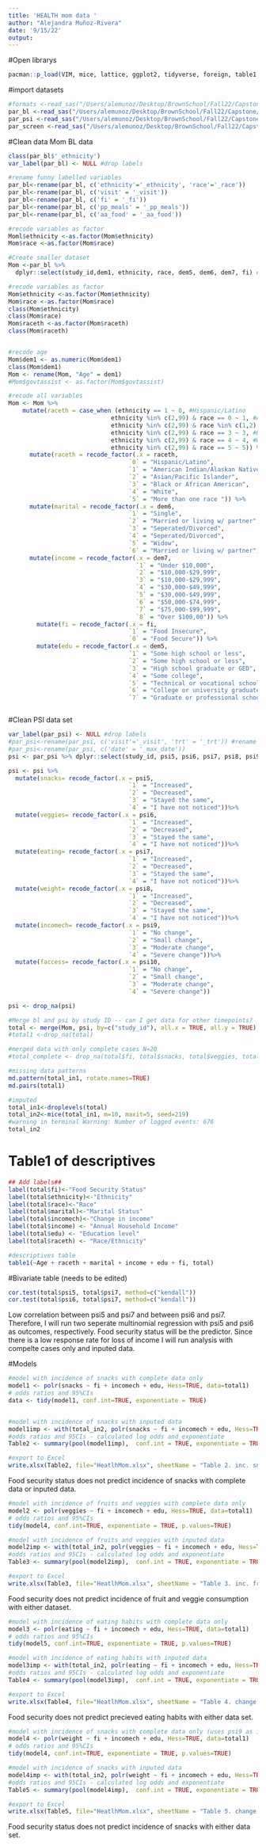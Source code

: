 ```yaml
---
title: 'HEALTH mom data '
author: "Alejandra Muñoz-Rivera"
date: '9/15/22'
output:
---
```

#Open librarys 
```r
pacman::p_load(VIM, mice, lattice, ggplot2, tidyverse, foreign, table1, haven, labelled, boot, tableone, readr, nnet, MASS, funModeling, brant, broom, finalfit, dplyr, knitr, kableExtra, gridExtra, boot, multcomp, lmtest, odds.n.ends, blorr, car, jtools, broom, openxlsx)
```
 
#import datasets 
```r
#formats <-read_sas("/Users/alemunoz/Desktop/BrownSchool/Fall22/Capstone/Data/formats.sas7bcat")
par_bl <-read_sas("/Users/alemunoz/Desktop/BrownSchool/Fall22/Capstone/Data/par_bl_12sep2022.sas7bdat")
par_psi <-read_sas("/Users/alemunoz/Desktop/BrownSchool/Fall22/Capstone/Data/par_psi_12sep2022.sas7bdat")
par_screen <-read_sas("/Users/alemunoz/Desktop/BrownSchool/Fall22/Capstone/Data/par_screen_12sep2022.sas7bdat")

```

#Clean data Mom BL data 

```r
class(par_bl$'_ethnicity')
var_label(par_bl) <- NULL #drop labels 

#rename funny labelled variables
par_bl<-rename(par_bl, c('ethnicity'='_ethnicity', 'race'='_race'))
par_bl<-rename(par_bl, c('visit' = '_visit'))
par_bl<-rename(par_bl, c('fi' = '_fi'))
par_bl<-rename(par_bl, c('pp_meals' = '_pp_meals'))
par_bl<-rename(par_bl, c('aa_food' = '_aa_food'))

#recode variables as factor 
Moml$ethnicity <-as.factor(Mom$ethnicity)
Mom$race <-as.factor(Mom$race)


```


```r
#Create smaller dataset 
Mom <-par_bl %>% 
  dplyr::select(study_id,dem1, ethnicity, race, dem5, dem6, dem7, fi) #

#recode variables as factor 
Mom$ethnicity <-as.factor(Mom$ethnicity)
Mom$race <-as.factor(Mom$race)
class(Mom$ethnicity)
class(Mom$race)
Mom$raceth <-as.factor(Mom$raceth)
class(Mom$raceth)


#recode age 
Mom$dem1 <- as.numeric(Mom$dem1)
class(Mom$dem1)
Mom <- rename(Mom, "Age" = dem1)
#Mom$govtassist <- as.factor(Mom$govtassist)

#recode all variables 
Mom <- Mom %>%
    mutate(raceth = case_when (ethnicity == 1 ~ 0, #Hispanic/Latino
                             ethnicity %in% c(2,99) & race == 0 ~ 1, #American Indian/Alaskan Native
                             ethnicity %in% c(2,99) & race %in% c(1,2) ~ 2, #Asian/Pacific Islander
                             ethnicity %in% c(2,99) & race == 3 ~ 3, #Black or African American
                             ethnicity %in% c(2,99) & race == 4 ~ 4, #White
                             ethnicity %in% c(2,99) & race == 5 ~ 5)) %>% #More than one race 
      mutate(raceth = recode_factor(.x = raceth, 
                                  `0` = "Hispanic/Latino",
                                  `1` = "American Indian/Alaskan Native", 
                                  `2` = "Asian/Pacific Islander",
                                  `3` = "Black or African American",
                                  `4` = "White",
                                  `5` = "More than one race ")) %>%
      mutate(marital = recode_factor(.x = dem6, 
                                  `1` = "Single",
                                  `2` = "Married or living w/ partner", 
                                  `3` = "Seperated/Divorced",
                                  `4` = "Seperated/Divorced",
                                  `5` = "Widow",
                                  `6` = "Married or living w/ partner"))%>%
      mutate(income = recode_factor(.x = dem7, 
                                    `1` = "Under $10,000",
                                    `2` = "$10,000-$29,999",
                                    `3` = "$10,000-$29,999",
                                    `4` = "$30,000-$49,999",
                                    `5` = "$30,000-$49,999", 
                                    `6` = "$50,000-$74,999", 
                                    `7` = "$75,000-$99,999",
                                    `8` = "Over $100,00")) %>%
        mutate(fi = recode_factor(.x = fi, 
                                  `1` = "Food Insecure", 
                                  `0` = "Food Secure")) %>%
        mutate(edu = recode_factor(.x = dem5, 
                                  `1` = "Some high school or less", 
                                  `2` = "Some high school or less",
                                  `3` = "High school graduate or GED",
                                  `4` = "Some college",
                                  `5` = "Technical or vocational school",
                                  `6` = "College or university graduate", 
                                  `7` = "Graduate or professional school"))



```

#Clean PSI data set 
```r
var_label(par_psi) <- NULL #drop labels 
#par_psi<-rename(par_psi, c('visit'='_visit', 'trt' = '_trt')) #rename funky variable names 
#par_psi<-rename(par_psi, c('date' = '_max_date'))
psi <- par_psi %>% dplyr::select(study_id, psi5, psi6, psi7, psi8, psi9, psi10, )

psi <- psi %>%
  mutate(snacks= recode_factor(.x = psi5, 
                                  `1` = "Increased",
                                  `2` = "Decreased",
                                  `3` = "Stayed the same",
                                  `4` = "I have not noticed"))%>%
  mutate(veggies= recode_factor(.x = psi6, 
                                  `1` = "Increased",
                                  `2` = "Decreased",
                                  `3` = "Stayed the same",
                                  `4` = "I have not noticed"))%>%
  mutate(eating= recode_factor(.x = psi7, 
                                  `1` = "Increased",
                                  `2` = "Decreased",
                                  `3` = "Stayed the same",
                                  `4` = "I have not noticed"))%>%
  mutate(weight= recode_factor(.x = psi8, 
                                  `1` = "Increased",
                                  `2` = "Decreased",
                                  `3` = "Stayed the same",
                                  `4` = "I have not noticed"))%>%
  mutate(incomech= recode_factor(.x = psi9, 
                                  `1` = "No change",
                                  `2` = "Small change",
                                  `3` = "Moderate change",
                                  `4` = "Severe change"))%>%
  mutate(faccess= recode_factor(.x = psi10, 
                                  `1` = "No change",
                                  `2` = "Small change",
                                  `3` = "Moderate change",
                                  `4` = "Severe change"))

psi <- drop_na(psi)
```

```r
#Merge bl and psi by study ID -- can I get data for other timepoints?
total <- merge(Mom, psi, by=c("study_id"), all.x = TRUE, all.y = TRUE)
#total1 <-drop_na(total)

#merged data with only complete cases N=20
#total_complete <- drop_na(total$fi, total$snacks, total$veggies, total$eating, total$weight, #total$incomech, total$faccess)

#missing data patterns 
md.pattern(total_in1, rotate.names=TRUE)
md.pairs(total1)

#imputed
total_in1<-droplevels(total)
total_in2<-mice(total_in1, m=10, maxit=5, seed=219) 
#warning in terminal Warning: Number of logged events: 676
total_in2
```


# Table1 of descriptives 
```r
## Add labels## 
label(total$fi)<-"Food Security Status"
label(total$ethnicity)<-"Ethnicity"
label(total$race)<-"Race"
label(total$marital)<-"Marital Status"
label(total$incomech)<-"Change in income"
label(total$income) <- "Annual Household Income"
label(total$edu) <- "Education level"
label(total$raceth) <- "Race/Ethnicity"

#descriptives table 
table1(~Age + raceth + marital + income + edu + fi, total)

```


#Bivariate table (needs to be edited)
```r
cor.test(total$psi5, total$psi7, method=c("kendall"))
cor.test(total$psi6, total$psi7, method=c("kendall"))
```
Low correlation between psi5 and psi7 and between psi6 and psi7. Therefore, I will run two seperate multinomial regression with psi5 and psi6 as outcomes, respectively. Food security status will be the predictor. Since there is a low response rate for loss of income I will run analysis with compelte cases only and inputed data. 

#Models 
```r
#model with incidence of snacks with complete data only
model1 <- polr(snacks ~ fi + incomech + edu, Hess=TRUE, data=total1)
# odds ratios and 95%CIs
data <- tidy(model1, conf.int=TRUE, exponentiate = TRUE)


#model with incidence of snacks with inputed data
model1imp <- with(total_in2, polr(snacks ~ fi + incomech + edu, Hess=TRUE))
#odds ratios and 95CIs - calculated log odds and exponentiate 
Table2 <- summary(pool(model1imp),  conf.int = TRUE, exponentiate = TRUE)

#export to Excel 
write.xlsx(Table2, file="HeatlhMom.xlsx", sheetName = "Table 2. inc. snacks", showNA=TRUE, append = TRUE)
```
Food security status does not predict incidence of snacks with complete data or inputed data. 


```r
#model with incidence of fruits and veggies with complete data only
model2 <- polr(veggies ~ fi + incomech + edu, Hess=TRUE, data=total1)
# odds ratios and 95%CIs
tidy(model4, conf.int=TRUE, exponentiate = TRUE, p.values=TRUE)

#model with incidence of fruits and veggies with inputed data
model2imp <- with(total_in2, polr(veggies ~ fi + incomech + edu, Hess=TRUE))
#odds ratios and 95CIs - calculated log odds and exponentiate 
Table3 <- summary(pool(model2imp),  conf.int = TRUE, exponentiate = TRUE)

#export to Excel 
write.xlsx(Table3, file="HeatlhMom.xlsx", sheetName = "Table 3. inc. fruits/veggies", showNA=TRUE, append = TRUE)

```
Food security does not predict incidence of fruit and veggie consumption with either dataset. 

```r
#model with incidence of eating habits with complete data only
model3 <- polr(eating ~ fi + incomech + edu, Hess=TRUE, data=total1)
# odds ratios and 95%CIs
tidy(model5, conf.int=TRUE, exponentiate = TRUE, p.values=TRUE)

#model with incidence of eating habits with inputed data
model3imp <- with(total_in2, polr(eating ~ fi + incomech + edu, Hess=TRUE))
#odds ratios and 95CIs - calculated log odds and exponentiate 
Table4 <- summary(pool(model3imp),  conf.int = TRUE, exponentiate = TRUE)

#export to Excel 
write.xlsx(Table4, file="HeatlhMom.xlsx", sheetName = "Table 4. change in eating habits", showNA=TRUE, append = TRUE)

```
Food security does not predict precieved eating habits with either data set. 


```r
#model with incidence of snacks with complete data only (uses psi9 as income change variable)
model4 <- polr(weight ~ fi + incomech + edu, Hess=TRUE, data=total1)
# odds ratios and 95%CIs
tidy(model4, conf.int=TRUE, exponentiate = TRUE, p.values=TRUE)

#model with incidence of snacks with inputed data
model4imp <- with(total_in2, polr(weight ~ fi + incomech + edu, Hess=TRUE))
#odds ratios and 95CIs - calculated log odds and exponentiate 
Table5 <- summary(pool(model4imp),  conf.int = TRUE, exponentiate = TRUE)

#export to Excel 
write.xlsx(Table5, file="HeatlhMom.xlsx", sheetName = "Table 5. change in weight", showNA=TRUE, append = TRUE)

```
Food security status does not predict incidence of snacks with either data set. 


